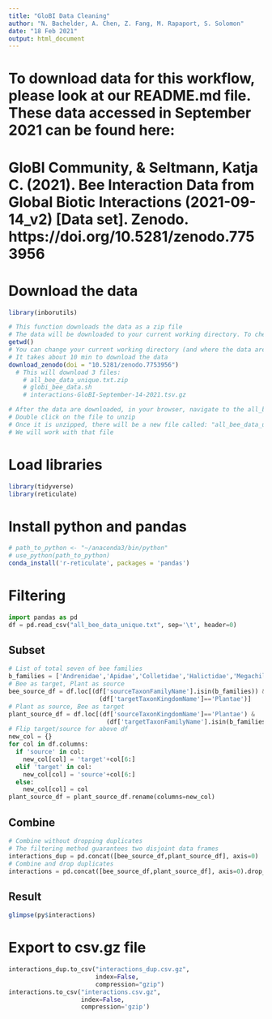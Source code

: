 ```yaml
---
title: "GloBI Data Cleaning"
author: "N. Bachelder, A. Chen, Z. Fang, M. Rapaport, S. Solomon"
date: "18 Feb 2021"
output: html_document
---
```


# To download data for this workflow, please look at our README.md file. These data accessed in September 2021 can be found here: 
# GloBI Community, & Seltmann, Katja C. (2021). Bee Interaction Data from Global Biotic Interactions (2021-09-14_v2) [Data set]. Zenodo. https://doi.org/10.5281/zenodo.7753956

# Download the data
```r
library(inborutils)

# This function downloads the data as a zip file
# The data will be downloaded to your current working directory. To check your current working directory (and the location where the data will be downloaded), use the function getwd():
getwd()
# You can change your current working directory (and where the data are downloaded), using the setwd() function.
# It takes about 10 min to download the data
download_zenodo(doi = "10.5281/zenodo.7753956")
  # This will download 3 files:
    # all_bee_data_unique.txt.zip
    # globi_bee_data.sh
    # interactions-GloBI-September-14-2021.tsv.gz

# After the data are downloaded, in your browser, navigate to the all_bee_data_unique.txt.zip file that was downloaded
# Double click on the file to unzip
# Once it is unzipped, there will be a new file called: "all_bee_data_unique.txt"
# We will work with that file
```

# Load libraries
```r
library(tidyverse)
library(reticulate)

```

# Install python and pandas
```r
# path_to_python <- "~/anaconda3/bin/python"
# use_python(path_to_python)
conda_install('r-reticulate', packages = 'pandas')
```
# Filtering
```python
import pandas as pd
df = pd.read_csv("all_bee_data_unique.txt", sep='\t', header=0)
```

## Subset
```python
# List of total seven of bee families
b_families = ['Andrenidae','Apidae','Colletidae','Halictidae','Megachilidae','Melittidae','Stenotritidae']
# Bee as target, Plant as source
bee_source_df = df.loc[(df['sourceTaxonFamilyName'].isin(b_families)) &
                         (df['targetTaxonKingdomName']=='Plantae')]
# Plant as source, Bee as target
plant_source_df = df.loc[(df['sourceTaxonKingdomName']=='Plantae') &
                           (df['targetTaxonFamilyName'].isin(b_families))]
# Flip target/source for above df
new_col = {}
for col in df.columns:
  if 'source' in col:
    new_col[col] = 'target'+col[6:]
  elif 'target' in col:
    new_col[col] = 'source'+col[6:]
  else:
    new_col[col] = col
plant_source_df = plant_source_df.rename(columns=new_col)
```

## Combine
```python
# Combine without dropping duplicates
# The filtering method guarantees two disjoint data frames
interactions_dup = pd.concat([bee_source_df,plant_source_df], axis=0)
# Combine and drop duplicates
interactions = pd.concat([bee_source_df,plant_source_df], axis=0).drop_duplicates()
```

## Result
```r
glimpse(py$interactions)
```

# Export to csv.gz file
```python
interactions_dup.to_csv("interactions_dup.csv.gz", 
                        index=False, 
                        compression="gzip")
interactions.to_csv("interactions.csv.gz",
                    index=False,
                    compression='gzip')
```
